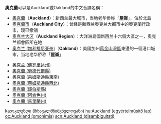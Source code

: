 '''奧克蘭'''可以是Auckland或Oakland的中文音譯名稱：

* [[奧克蘭|奧克蘭]]（'''Auckland'''）：新西兰最大城市，当地老华侨称「'''屋崙'''」，位於北島
* [[奧克蘭市|奧克蘭市]]（'''Auckland City'''）：曾经是新西兰奥克兰大都市中的奧克蘭行政市，现已撤销
* [[奥克兰大区|奥克兰大区]]（'''Auckland Region'''）：大洋洲島國新西兰十六個大區之一，奥克兰都會區所在地
* [[奥克兰_(加利福尼亚州)|奥克兰 (加利福尼亚州)]]（'''Oakland'''）：美國加州[[舊金山灣區|舊金山灣區]]東邊的一個港口城市，当地老华侨称「'''屋崙'''」
<!--* [[奥克兰 (汽车品牌), 0 article links / 17 links
* [[奧克蘭_(匹茲堡)|奧克蘭 (匹茲堡)]] from 2009年二十国集团匹兹堡峰会 and 1 more
* [[奥克兰_(新泽西州)|奥克兰 (新泽西州)]] from 飓风黛安
* [[奥克兰 (美国) from 玛蒂娜·辛吉斯
* [[奥克兰,_缅因州|奥克兰, 缅因州]] from 緬因州第二國會選區
* [[奧克蘭_(內布拉斯加州)|奧克蘭 (內布拉斯加州)]] from 瓊·凱爾
* [[奧克蘭_(加利福利亞州)|奧克蘭 (加利福利亞州)]] from 全美航空航點
* [[奧克蘭_(愛荷華州)|奧克蘭 (愛荷華州)]] from 愛荷華州市鎮列表
* [[奧克蘭_(新澤西州)|奧克蘭 (新澤西州)]] from 飢餓遊戲 (電影系列)
* [[奧克蘭 (美國) from 加里·佩頓-->
* [[奥克兰_(佛罗里达州)|奥克兰 (佛罗里达州)]]
* [[奧克蘭_(勞德代爾縣)|奧克蘭 (勞德代爾縣)]]
* [[奧克蘭_(萊姆斯通縣東南)|奧克蘭 (萊姆斯通縣東南)]]
* [[奧克蘭_(萊姆斯通縣西北)|奧克蘭 (萊姆斯通縣西北)]]
* [[奧克蘭_(錢伯斯縣)|奧克蘭 (錢伯斯縣)]]
* [[奧克蘭_(阿肯色州)|奧克蘭 (阿肯色州)]]
* [[奧克蘭_(馬里蘭州)|奧克蘭 (馬里蘭州)]]

{{disambig|Cat=三字地名消歧义|A}}

[[ka:ოკლენდი_(მრავალმნიშვნელოვანი)|ka:ოკლენდი (მრავალმნიშვნელოვანი)]]
[[hu:Auckland_(egyértelműsítő_lap)|hu:Auckland (egyértelműsítő lap)]]
[[oc:Auckland_(omonimia)|oc:Auckland (omonimia)]]
[[scn:Auckland_(disambiguitati)|scn:Auckland (disambiguitati)]]